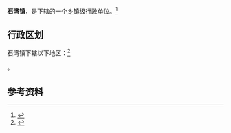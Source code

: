 {{中国乡级行政区
|景观照片文件名 = 
|景观照片描述 = 
|汉语拼音 = 
|其他语言 = 
|其他语言名称 = 
|旧称 = 
|地名出处 = 
|位置图文件名 = 
|位置图描述 = 
|自定义图片= 
|建置时间 = 
|政府驻地 = 
|毗邻 = 
|总面积 = 
|总人口 = 
|总人口年份 = 
|户籍人口 = 
|户籍人口年份 = 
|常住人口 = 
|常住人口年份 = 
|人口密度 = 
|GDP = 
|GDP年份 = 
|邮政编码 = 
|电话区号 = 912
|官方网站 = 
|网站名称 = 
|61/08/23/101/000}}

'''石湾镇'''，是{{PRC admin/fullname|61/08/23/101/000|3}}下辖的一个[[乡镇|乡镇]]级行政单位。<ref>{{PRC admin/ref sgc|{{PRC admin/parent|61/08/23/101/000}}}}</ref>

== 行政区划 ==

石湾镇下辖以下地区：<ref>{{PRC admin/ref sgc|61/08/23/101/000}}</ref>

{{PRC admin/children|61/08/23/101/000}}。

== 参考资料 ==

{{reflist}}

{{行政区划小作品}}
{{PRC admin/navcat|61/08/23/101/000}}